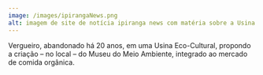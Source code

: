---
image: /images/ipirangaNews.png
alt: imagem de site de notícia ipiranga news com matéria sobre a Usina Eco Cultural
---
Vergueiro, abandonado há 20 anos, em uma Usina Eco-Cultural, propondo a criação – no local – do Museu do Meio Ambiente, integrado ao mercado de comida orgânica.